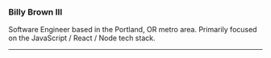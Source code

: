 ### Billy Brown III

Software Engineer based in the Portland, OR metro area. Primarily focused on the JavaScript / React / Node tech stack.

---
